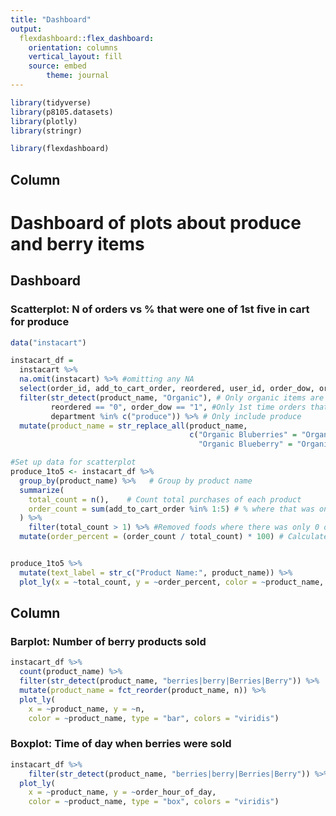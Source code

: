 ```yaml
---
title: "Dashboard"
output: 
  flexdashboard::flex_dashboard:
    orientation: columns
    vertical_layout: fill
    source: embed
        theme: journal
---
```


```r
library(tidyverse)
library(p8105.datasets)
library(plotly)
library(stringr)

library(flexdashboard)
```

Column {data-width=550}
-----------------------------------------------------------------------

# Dashboard of plots about produce and berry items
## Dashboard
### Scatterplot: N of orders vs % that were one of 1st five in cart for produce
```r
data("instacart")

instacart_df = 
  instacart %>%
  na.omit(instacart) %>% #omitting any NA
  select(order_id, add_to_cart_order, reordered, user_id, order_dow, order_hour_of_day, product_name, department) %>% #Selecting variables
  filter(str_detect(product_name, "Organic"), # Only organic items are shown
         reordered == "0", order_dow == "1", #Only 1st time orders that were ordered on Sunday(1) are shown. 
         department %in% c("produce")) %>% # Only include produce 
  mutate(product_name = str_replace_all(product_name, 
                                        c("Organic Bluberries" = "Organic Blueberries", 
                                          "Organic Blueberry" = "Organic Blueberries"))) #There were multiple names for blueberries
```

```r
#Set up data for scatterplot
produce_1to5 <- instacart_df %>% 
  group_by(product_name) %>%   # Group by product name
  summarize(
    total_count = n(),    # Count total purchases of each product
    order_count = sum(add_to_cart_order %in% 1:5) # % where that was one of the 1st five products they put in their cart
  ) %>%
    filter(total_count > 1) %>% #Removed foods where there was only 0 or 1 bought because it was messing with the graph
  mutate(order_percent = (order_count / total_count) * 100) # Calculate percentage for the amount of orders


produce_1to5 %>%
  mutate(text_label = str_c("Product Name:", product_name)) %>%
  plot_ly(x = ~total_count, y = ~order_percent, color = ~product_name, type = "scatter", mode = "markers", colors = "viridis") #when the legend is on there, it only shows the legend in website, not the graph itself
```

Column {data-width=450}
-----------------------------------------------------------------------

### Barplot: Number of berry products sold

```r
instacart_df %>%
  count(product_name) %>%
  filter(str_detect(product_name, "berries|berry|Berries|Berry")) %>%
  mutate(product_name = fct_reorder(product_name, n)) %>%
  plot_ly( 
    x = ~product_name, y = ~n, 
    color = ~product_name, type = "bar", colors = "viridis")
```

### Boxplot: Time of day when berries were sold

```r
instacart_df %>%
    filter(str_detect(product_name, "berries|berry|Berries|Berry")) %>%
  plot_ly( 
    x = ~product_name, y = ~order_hour_of_day, 
    color = ~product_name, type = "box", colors = "viridis")
```

